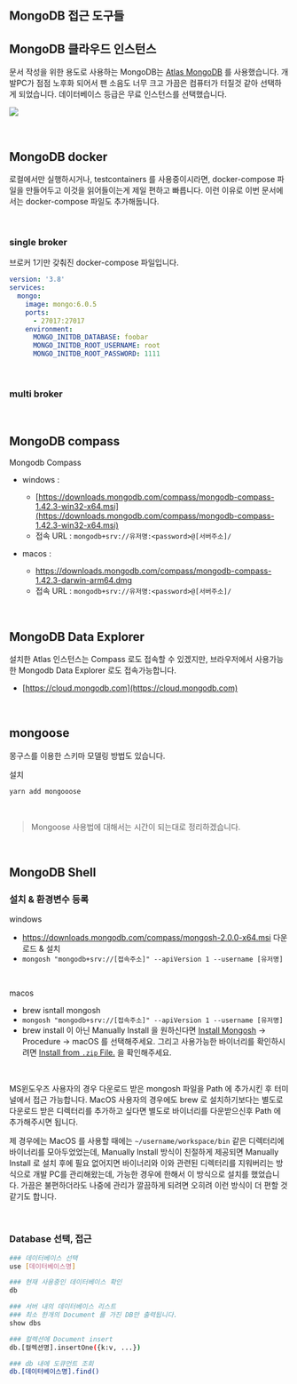 ## MongoDB 접근 도구들

## MongoDB 클라우드 인스턴스 

문서 작성을 위한 용도로 사용하는 MongoDB는 [Atlas MongoDB](https://www.mongodb.com/ko-kr/atlas) 를 사용했습니다. 개발PC가 점점 노후화 되어서 팬 소음도 너무 크고 가끔은 컴퓨터가 터질것 같아 선택하게 되었습니다. 데이터베이스 등급은 무료 인스턴스를 선택했습니다.<br/>

![](V:\0.workspace\0.chagchagchag\00.spring-webflux\docs\docs-spring-data-reactive\pages\spring-data-mongodb-reactive\img\mongodb-features\instance.png)

<br/>



## MongoDB docker

로컬에서만 실행하시거나, testcontainers 를 사용중이시라면, docker-compose 파일을 만들어두고 이것을 읽어들이는게 제일 편하고 빠릅니다. 이런 이유로 이번 문서에서는 docker-compose 파일도 추가해둡니다.<br/>

<br/>



### single broker

브로커 1기만 갖춰진 docker-compose 파일입니다.

```yaml
version: '3.8'
services:
  mongo:
    image: mongo:6.0.5
    ports:
      - 27017:27017
    environment:
      MONGO_INITDB_DATABASE: foobar
      MONGO_INITDB_ROOT_USERNAME: root
      MONGO_INITDB_ROOT_PASSWORD: 1111
```

<br/>



### multi broker

<br/>



## MongoDB compass

Mongodb Compass

- windows : 
  - [https://downloads.mongodb.com/compass/mongodb-compass-1.42.3-win32-x64.msi](https://downloads.mongodb.com/compass/mongodb-compass-1.42.3-win32-x64.msi)
  - 접속 URL : `mongodb+srv://유저명:<password>@[서버주소]/`

- macos : 
  - https://downloads.mongodb.com/compass/mongodb-compass-1.42.3-darwin-arm64.dmg 
  - 접속 URL : `mongodb+srv://유저명:<password>@[서버주소]/`

<br/>



## MongoDB Data Explorer 

설치한 Atlas 인스턴스는 Compass 로도 접속할 수 있겠지만, 브라우저에서 사용가능한 Mongodb Data Explorer 로도 접속가능합니다.

- [https://cloud.mongodb.com](https://cloud.mongodb.com)

<br/>



## mongoose

몽구스를 이용한 스키마 모델링 방법도 있습니다.

설치

```bash
yarn add mongooose
```

<br/>



> Mongoose 사용법에 대해서는 시간이 되는대로 정리하겠습니다.<br/>

<br/>



## MongoDB Shell

### 설치 & 환경변수 등록

windows 

- https://downloads.mongodb.com/compass/mongosh-2.0.0-x64.msi 다운로드 & 설치
- `mongosh "mongodb+srv://[접속주소]" --apiVersion 1 --username [유저명]`

<br/>

macos 

- brew isntall mongosh
- `mongosh "mongodb+srv://[접속주소]" --apiVersion 1 --username [유저명]`
- brew install 이 아닌 Manually Install 을 원하신다면 [Install Mongosh](https://www.mongodb.com/docs/mongodb-shell/install/) → Procedure → macOS 를 선택해주세요. 그리고 사용가능한 바이너리를 확인하시려면  [Install from `.zip` File.](https://www.mongodb.com/docs/mongodb-shell/install/#std-label-macos-install-archive) 을 확인해주세요.

<br/>



MS윈도우즈 사용자의 경우 다운로드 받은 mongosh 파일을 Path 에 추가시킨 후 터미널에서 접근 가능합니다. MacOS 사용자의 경우에도 brew 로 설치하기보다는 별도로 다운로드 받은 디렉터리를 추가하고 싶다면 별도로 바이너리를 다운받으신후 Path 에 추가해주시면 됩니다.<br/>

제 경우에는 MacOS 를 사용할 때에는 `~/username/workspace/bin` 같은 디렉터리에 바이너리를 모아두었었는데, Manually Install 방식이 친절하게 제공되면 Manually Install 로 설치 후에 필요 없어지면 바이너리와 이와 관련된 디렉터리를 지워버리는 방식으로 개발 PC를 관리해왔는데, 가능한 경우에 한해서 이 방식으로 설치를 했었습니다. 가끔은 불편하더라도 나중에 관리가 깔끔하게 되려면 오히려 이런 방식이 더 편할 것 같기도 합니다.<br/>

<br/>



### Database 선택, 접근

```bash
### 데이터베이스 선택
use [데이터베이스명]

### 현재 사용중인 데이터베이스 확인
db

### 서버 내의 데이터베이스 리스트
### 최소 한개의 Document 를 가진 DB만 출력됩니다.
show dbs

### 컬렉션에 Document insert
db.[컬렉션명].insertOne({k:v, ...})

### db 내에 도큐먼트 조회
db.[데이터베이스명].find()
```




